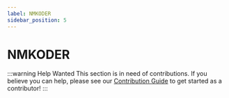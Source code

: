 ```yaml
---
label: NMKODER
sidebar_position: 5
---
```


# NMKODER

:::warning Help Wanted
This section is in need of contributions. If you believe you can help, please see our [Contribution Guide](../contribution-guide.mdx) to get started as a contributor!
:::